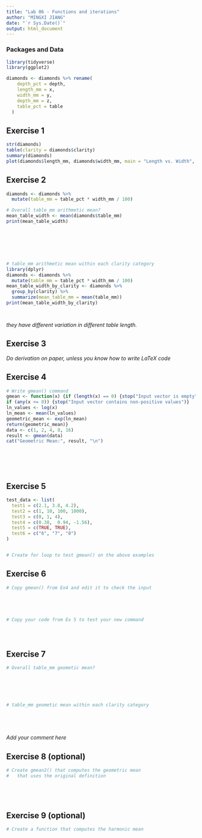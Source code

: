 ```yaml
---
title: "Lab 06 - Functions and iterations"
author: "MINGXI JIANG"
date: "`r Sys.Date()`"
output: html_document
---
```



### Packages and Data

```r
library(tidyverse) 
library(ggplot2)
```

```r
diamonds <- diamonds %>% rename(
    depth_pct = depth,
    length_mm = x,
    width_mm = y,
    depth_mm = z,
    table_pct = table
  )
```


## Exercise 1

```r
str(diamonds)
table(clarity = diamonds$clarity)
summary(diamonds)
plot(diamonds$length_mm, diamonds$width_mm, main = "Length vs. Width", xlab = "Length (mm)", ylab = "Width (mm)")

```


## Exercise 2

```r

diamonds <- diamonds %>%
  mutate(table_mm = table_pct * width_mm / 100)

# Overall table_mm arithmetic mean?
mean_table_width <- mean(diamonds$table_mm)
print(mean_table_width)







# table_mm arithmetic mean within each clarity category
library(dplyr)
diamonds <- diamonds %>%
  mutate(table_mm = table_pct * width_mm / 100)
mean_table_width_by_clarity <- diamonds %>%
  group_by(clarity) %>%
  summarize(mean_table_mm = mean(table_mm))
print(mean_table_width_by_clarity)




```

_they have different variation in different table length._

## Exercise 3

_Do derivation on paper, unless you know how to write LaTeX code_


## Exercise 4

```r
# Write gmean() command
gmean <- function(x) {if (length(x) == 0) {stop("Input vector is empty")}
if (any(x <= 0)) {stop("Input vector contains non-positive values")}
ln_values <- log(x)
ln_mean <- mean(ln_values)
geometric_mean <- exp(ln_mean)
return(geometric_mean)}
data <- c(1, 2, 4, 8, 16)
result <- gmean(data)
cat("Geometric Mean:", result, "\n")







```

## Exercise 5

```r

test_data <- list(
  test1 = c(2.1, 3.8, 4.2),
  test2 = c(1, 10, 100, 1000),
  test3 = c(0, 1, 4),
  test4 = c(0.38,  0.94, -1.56),
  test5 = c(TRUE, TRUE),
  test6 = c("6", "7", "8")
)


# Create for loop to test gmean() on the above examples


```


## Exercise 6

```r
# Copy gmean() from Ex4 and edit it to check the input





# Copy your code from Ex 5 to test your new command





```


## Exercise 7

```r
# Overall table_mm geometic mean?






# table_mm geometic mean within each clarity category






```

_Add your comment here_


## Exercise 8 (optional)

```r
# Create gmean2() that computes the geometric mean 
#   that uses the original definition






```


## Exercise 9 (optional)

```r
# Create a function that computes the harmonic mean







```
